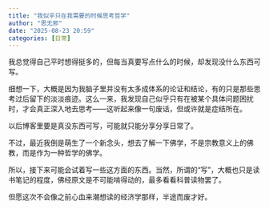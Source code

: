 ```yaml
---
title: "我似乎只在我需要的时候思考哲学"
author: "思无邪"
date: "2025-08-23 20:59"
categories: [日常]
---
```


我总觉得自己平时想得挺多的，但每当真要写点什么的时候，却发现没什么东西可写。

细想一下，大概是因为我脑子里并没有太多成体系的论证和结论，有的只是那些思考过后留下的淡淡痕迹。这么一来，我发现自己似乎只有在被某个具体问题困扰时，才会真正深入地去思考——这听起来像一句废话，但或许就是症结所在。

以后博客里要是真没东西可写，可能就只能分享分享日常了。

不过，最近我倒是萌生了一个新念头，想去了解一下佛学，不是宗教意义上的佛教，而是作为一种哲学的佛学。

所以，接下来可能会试着写一些这方面的东西。当然，所谓的“写”，大概也只是读书笔记的程度，佛经原文是不可能啃得动的，最多看看科普读物罢了。

但愿这次不会像之前心血来潮想读的经济学那样，半途而废才好。